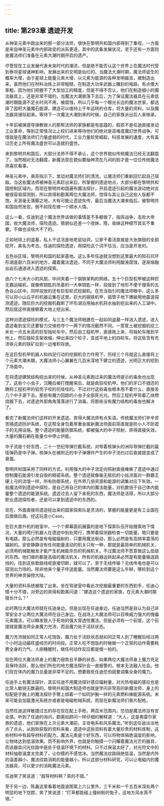 ```yaml
---
---
---
```

title: 第293章 遗迹开发
---



从神圣元素中跑出来的那一部分法师，很快在黎明共和国内部得到了重视，一方面是来自神圣元素中内部政变的派系更迭，其中的武备发展状况，至于还有一方面则是魔法师们准备在元素大潮时期开启的遗产。

尽管现在工业发展代表未来时代的潮流，但是绝不能否认这个世界上在魔法时代受到泰坦星球诸神影响，发展出来的文明是灿烂的。当魔法大潮时期，魔法师诞生的概率大增，由于星球上能量元素大增，以元素为能源的各种发明器具，被制造出来，虽然他们在材料冶炼上非常粗糙，在制造大功率武器上雕刻的电路，有点傻大笨粗。因为他们把握不了大型加工的精度，但是不得不否认，他们在制造细小的魔法器具上，还是非常不错的。当魔法大潮衰落下去后，为了保证魔法器具在元素低潮时期能源不足长时间不用，被腐蚀，所以几乎每一个眼光长远的魔法世家，都选择了囤积大量魔石能源，建造可以维持上千年运转的仓库，将大量的资料，以及魔法器具储存起来。等待下一次魔法大潮到来的时候，自己的家族派出后人来继承。

十年前被弹道导弹教做人的那帮法师的家族都是有底蕴的，假若不是任迪直接发动工业革命，等到正常情况让上校们进来等待他们的绝对是高难度魔幻世界战争。可惜就是在魔法师们力量虚弱的时代，工业力量趁势崛起，科技发展的速度，大有盖过历史上所有魔法盛世可以造就的盛世。

来到黎明共和国后，大部分法师不得不承认，这个世界貌似传统魔法已经无法翻盘了。当然相对无法翻盘，新魔法现在貌似要抽神灵在凡间的脸才是一位位传统魔法师喜欢看事。

神圣元素中，奥菲指示下，发动对魔法师们的清洗，让魔法师们重新回忆起自己宿敌。当这些魔法师被神圣元素赶出来后，所掌握的遗迹地点，大部分都在黎明共和国控制区域内，而现在黎明共和国遍布魔法探针，开启遗迹引起的魔法波动绝对会被很容易探测到，所以宾得和勘离两位大魔法师，觉得与其让自己这些人饭都不饱，天涯毫无落脚之地，大有可能让遗迹失传，最后当魔法大潮来临后。被黎明共和国自然发现，倒不如现在做一个顺水人情。

这么一看，任迪到这个魔法世界该做的事情差不多都做了，指挥战争，击败大帝国，收大魔法师，探险遗迹。嗯貌似还差一个收妹，嗯，收妹这种细节其实不重要。不做也没啥大不了的。

正如地球上的盗墓，私人干这活是地老鼠钻洞，公家干着活直接是大张旗鼓的全部挖开，美名为考古。任迪的探险遗迹，用探险这个词不恰当，应当是开发的。

五色谷区域，黎明共和国的起家基地。这么多年任迪就没想到这里最大的陨石坑环形湖底部六百米的地方，藏着魔法遗迹。不同于大魔法师利用酸液腐蚀，逐渐熔融出岩石通道进入遗迹的探索。

由六个七米大小的风扇，中间夹着一个钢铁架构的网络，五十个巨型机甲被这种巨无霸运输机，就像修钥匙的吊着的一大串钥匙一样，投放到了地形不便于搜索的五色谷山区中。同样投放的还有巨型轮式挖掘机。在充当指引的魔法师眼中，这么多可以将小山丘平的机器云集在这里。巨大的钢铁机甲，插管子地下爆破用地震波探测遗迹。随后巨大的挖掘机截断了环形湖泊用抽水机将水抽到挖出来的人工湖中。然后就这样直接朝着大地上挖出来。

这种对遗迹探险的模式，与三五个魔法师相邀在一起如同盗墓一样进入遗迹，进入遗迹看到宝贝还要智力交锋抢夺个一两下的情况截然不同。一筐筐土被挖掘机挖三米长一点五米高的巨型独轮车中，然后由工程机甲，直接拖上来，将独轮车推到平地上，然后独轮支架收缩，伸出来四个轮子，变成平地上的四轮车。将这些含有充沛铁元素的铁矿拉到一边堆积存放。

在这巨型机甲机器人和四足行动的挖掘机合力作用下，历经三个月就这么直接将上个元素大潮末期，大魔法师小心翼翼在几百米深地下建立的遗迹，光明正大的挖到了场面中。

在将遗迹建筑结构挖出来的时候，从神圣元素跑过来的魔法师提示的毒虫也出现了。这些个小虫子，沉睡后被打搅醒来后，就是疯狂咬机甲。他们的牙口不错还的确将工程机甲的铝壳子咬的坑哇哇的。不过对付这些毒虫根本用不着什么，直接丢几个中子源下去。那些有魔力回路的小虫子全部死光光。然后工程机甲背着乙炔燃烧器下去，对遗迹外部角角落落进行了消毒。将那些没有魔力结构的毒虫也解决了。

看完了新魔法师们这样的开发遗迹。宾得大魔法师有点失语。传统魔法师们辛辛苦苦搞遗迹防护系统，在这帮全身包着厚重金属新魔法师面前简直就是防小人不防君子的无用设施。整个遗迹的能量防御系统，都被强大的中子照射，弄得直接失效。大量的魔石躺在能量仓中停止供能。

中子流是个好东西，二十一世纪导弹拦截系统，对带着核弹头的洲际导弹拦截的最佳弹药是中子弹。核弹头在被附近的中子弹爆炸产生的中子流扫过后直接就变成了臭蛋。

黎明共和国采用了同样的方式，利用强大的中子流定向照射直接瘫痪了遗迹中通过控制魔石能源引发自毁的精密系统。整个遗迹就像毫无抵抗的小姑凉面对一群霸王硬上弓的流氓一样，所有防御系统，在外界几倍资源和能源的调集对应下失效。一般魔法师到遗迹中探险，是自己用自己的体内的魔法能量，对抗数倍于自己体内能量整个遗迹的能源系统。遗迹过去人留下来死的东西，魔法师是活得，所以大部分职业遗迹探险者，还是可以拿到遗迹中的东西的。

现在，外面直接将遗迹挖出来的国家探索队是灵活的，掌握的能量更是有工业国在后面做后盾。挖这玩意小Case。

在巨大直升机的舱室中，一个个屏幕面前展露的是地下探索队伍开始搜索地下情况，大量的爬行机器人在遗迹中到处爬行，携带着探测器检查一切能量，嗯只要是有电路，那么必然是有电磁辐射的，只要用魔法驱动，那么必然是有高频率震荡的辐射的。安安静静没有任何能量波动的机关只有一种，那就是最简单的机械机关，必须用机械能触发才能产生机械能杀伤的机械机关。不过魔法师不愿意做这么低级的东西。他们做的都是高级的魔法机关，所有的机器运转起来必然是有能量输送路线的。找到这些歌路线呢直接切断，就可以了。至于无线传输？无线传电也是可以探测出力场的。除非他来个量子传送能量。当然魔法师要是这么牛掰，哪轮到这个世界的神灵操控大陆。

大量的资料系统被取了出来。坐在驾驶室中看此次挖掘最重要的东西到手，任迪心情十分不错，对旁边的宾得和勘离问道：“建造这个遗迹的家族，在元素大潮时期擅长什么？”

此时两位大魔法师就在任迪身边，但是出现在任迪身边，任迪当然是自认为自己非常安全才让两位大魔法师在自己身边。在战场上大魔法师可以召唤威力强大的傀儡元素魔法，可以瞬发致人于死地的强大穿透性魔法。但是必须有一个前提，这个前提就是魔法师全身魔力充沛，而且魔力处于活跃状态。

魔力充沛就如同正常人吃饱饭，魔力处于活跃状态就如同正常人到了睡醒后经过两个小时运动最旺盛经历的时间段。正常人吃不饱饭的时候做一个正常的动作需要耗费全身的力气，人刚睡醒时，做任何动作反应都是慢一拍的。

现在两位大魔法师身上的魔力弱势且平静的状态，如果两位大魔法师身上魔力充足且保持活跃，那么他们所在的地方魔法探针会一直报警的。根本无法融入社会。他们现在体内的魔力总量是非常不足的。想要致死任迪恐怕就要调集全身的魔力。

任迪手上有魔法探针，其实任迪不用魔法探针感应辐射量，对光热电磁的感应也是比常人敏锐无数遍的。黎明共和国大制造师也就是学问非常高的新魔法师，身上的标配是手腕上的魔法探针手臂上绑着一个如同护腕一样的元素燃料棒能源系统。未来可能会加载激光系统亦或者是电磁枪械系统。而现在新魔法师们普片配枪。

当然任迪这样敏捷过五的存在现在配上手枪，两百米范围内，恐怕是魔法师没有安全感。听到了任迪的询问，勘离如顾问一样仔细的解释道：“大人，这是弗雷尔家族的遗迹，他们家族在上次元素大潮前，主攻电系和风系魔法。”听到这任迪淡淡地点了点头，从刚刚获取的资料来看，遗迹中这些资料有着大量珍贵的材料炼制，这些材料中有超导材料的配方。魔法元素是个好东西，可以将物体隔绝温度的影响，让物体达到低温效果。而不影响外界，也就是你触摸一个闪耀着魔法光芒的器具，而该器具闪光纹路中是处于低温环境下的材料。只不过保温太好了，对光符文中的材料抽取温度太完美了，让你摸的不感觉冰。当然魔法纹路隔绝低温，当然是内外的温差越小，魔法纹路消耗的能量越小，所以这部分材料研究，可以让电磁内的魔法器具，可以更少的消耗魔法元素。

任迪笑了笑说道：“超导材料啊？真的不错。”

至于另一边，陈鑫这里看着地震波图案上六公里外，三千米和一千五百米深处两个明显的地下空腔，笑了笑说道：“打草都能碰上撞树桩的兔子，这地方风水真不错。”